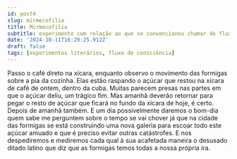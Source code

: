 ```yaml
---
id: post4
slug: mirmecofilia
title: Mirmecofilia
subtitle: experimento com relação ao que se convencionou chamar de fluxo de consciência
date: '2024-10-11T16:20:25.912Z'
draft: false
tags: [experimentos literários, fluxo de consciência]
---
```


Passo o café direto na xícara, enquanto observo o movimento das formigas sobre a pia da cozinha.
Elas estão raspando o açúcar que restou na xícara de café de ontem, dentro da cuba. Muitas parecem
presas nas partes em que o açúcar deliu, um trágico fim. Mas amanhã deverão retornar para pegar o
resto de açúcar que ficará no fundo da xícara de hoje, é certo. Depois de amanhã também. 
E um dia possivelmente daremos o bom-dia quem sabe me perguntem sobre o tempo se vai chover 
já que na cidade das formigas se está construindo uma nova galeria para escoar todo este 
açúcar amuado e que é preciso evitar outras catástrofes. E nos despediremos e mediremos cada 
qual à sua acafetada maneira o desusado ditado latino que diz que as formigas temos todas
a nossa própria ira.

